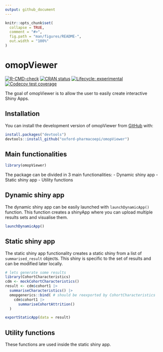 ```yaml
---
output: github_document
---
```


<!-- README.md is generated from README.Rmd. Please edit that file -->

```r
knitr::opts_chunk$set(
  collapse = TRUE,
  comment = "#>",
  fig.path = "man/figures/README-",
  out.width = "100%"
)
```

# omopViewer

<!-- badges: start -->
[![R-CMD-check](https://github.com/oxford-pharmacoepi/omopViewer/actions/workflows/R-CMD-check.yaml/badge.svg)](https://github.com/oxford-pharmacoepi/omopViewer/actions/workflows/R-CMD-check.yaml)
[![CRAN status](https://www.r-pkg.org/badges/version/omopViewer)](https://CRAN.R-project.org/package=omopViewer)
[![Lifecycle: experimental](https://img.shields.io/badge/lifecycle-experimental-orange.svg)](https://lifecycle.r-lib.org/articles/stages.html#experimental)
[![Codecov test coverage](https://codecov.io/gh/oxford-pharmacoepi/omopViewer/branch/main/graph/badge.svg)](https://app.codecov.io/gh/oxford-pharmacoepi/omopViewer?branch=main)
<!-- badges: end -->

The goal of omopViewer is to allow the user to easily create interactive Shiny Apps.

## Installation

You can install the development version of omopViewer from [GitHub](https://github.com/) with:

``` r
install.packages("devtools")
devtools::install_github("oxford-pharmacoepi/omopViewer")
```

## Main functionalities

```r
library(omopViewer)
```

The package can be divided in 3 main functionalities:
- Dynamic shiny app
- Static shiny app
- Utility functions

## Dynamic shiny app

The dynamic shiny app can be easily launched with `launchDynamicApp()` function. This function creates a shinyApp where you can upload multiple results sets and visualise them.

```r
launchDynamicApp()
```

## Static shiny app

The static shiny app functionality creates a static shiny from a list of `summarised_result` objects. This shiny is specific to the set of results and can be modified later locally.

```r
# lets generate some results
library(CohortCharacteristics)
cdm <- mockCohortCharacteristics()
result <- cdm$cohort1 |>
  summariseCharacteristics() |>
  omopgenerics::bind( # should be reexported by CohortCharacteristics
    cdm$cohort1 |>
      summariseCohortAttrition()
  )

exportStaticApp(data = result)
```

## Utility functions

These functions are used inside the static shiny app.
